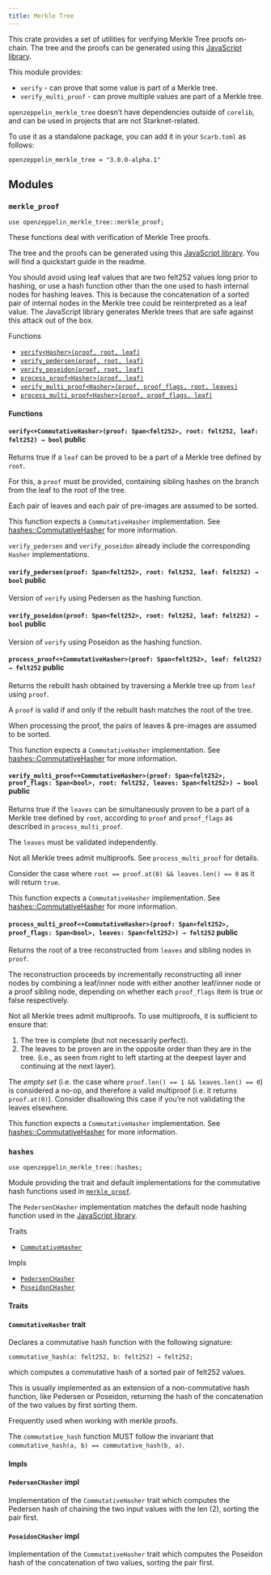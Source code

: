 ```yaml
---
title: Merkle Tree
---
```


This crate provides a set of utilities for verifying Merkle Tree proofs on-chain. The tree and the proofs can be generated using this [JavaScript library](https://github.com/ericnordelo/strk-merkle-tree).

This module provides:

- `verify` - can prove that some value is part of a Merkle tree.
- `verify_multi_proof` - can prove multiple values are part of a Merkle tree.

`openzeppelin_merkle_tree` doesn’t have dependencies outside of `corelib`, and can be used in projects that are not Starknet-related.

To use it as a standalone package, you can add it in your `Scarb.toml` as follows:

`openzeppelin_merkle_tree = "3.0.0-alpha.1"`

## [](#modules)Modules

### [](#merkle_proof)`merkle_proof`[](https://github.com/OpenZeppelin/cairo-contracts/blob/release-v3.0.0-alpha.1/packages/merkle_tree/src/merkle_proof.cairo)

```cairo
use openzeppelin_merkle_tree::merkle_proof;
```

These functions deal with verification of Merkle Tree proofs.

The tree and the proofs can be generated using this [JavaScript library](https://github.com/ericnordelo/strk-merkle-tree). You will find a quickstart guide in the readme.

You should avoid using leaf values that are two felt252 values long prior to hashing, or use a hash function other than the one used to hash internal nodes for hashing leaves. This is because the concatenation of a sorted pair of internal nodes in the Merkle tree could be reinterpreted as a leaf value. The JavaScript library generates Merkle trees that are safe against this attack out of the box.

Functions

- [`verify<Hasher>(proof, root, leaf)`](#merkle_proof-verify)
- [`verify_pedersen(proof, root, leaf)`](#merkle_proof-verify_pedersen)
- [`verify_poseidon(proof, root, leaf)`](#merkle_proof-verify_poseidon)
- [`process_proof<Hasher>(proof, leaf)`](#merkle_proof-process_proof)
- [`verify_multi_proof<Hasher>(proof, proof_flags, root, leaves)`](#merkle_proof-verify_multi_proof)
- [`process_multi_proof<Hasher>(proof, proof_flags, leaf)`](#merkle_proof-process_multi_proof)

#### [](#merkle_proof-Functions)Functions

#### [](#merkle_proof-verify)`verify<+CommutativeHasher>(proof: Span<felt252>, root: felt252, leaf: felt252) → bool` public

Returns true if a `leaf` can be proved to be a part of a Merkle tree defined by `root`.

For this, a `proof` must be provided, containing sibling hashes on the branch from the leaf to the root of the tree.

Each pair of leaves and each pair of pre-images are assumed to be sorted.

This function expects a `CommutativeHasher` implementation. See [hashes::CommutativeHasher](#hashes-CommutativeHasher) for more information.

`verify_pedersen` and `verify_poseidon` already include the corresponding `Hasher` implementations.

#### [](#merkle_proof-verify_pedersen)`verify_pedersen(proof: Span<felt252>, root: felt252, leaf: felt252) → bool` public

Version of `verify` using Pedersen as the hashing function.

#### [](#merkle_proof-verify_poseidon)`verify_poseidon(proof: Span<felt252>, root: felt252, leaf: felt252) → bool` public

Version of `verify` using Poseidon as the hashing function.

#### [](#merkle_proof-process_proof)`process_proof<+CommutativeHasher>(proof: Span<felt252>, leaf: felt252) → felt252` public

Returns the rebuilt hash obtained by traversing a Merkle tree up from `leaf` using `proof`.

A `proof` is valid if and only if the rebuilt hash matches the root of the tree.

When processing the proof, the pairs of leaves &amp; pre-images are assumed to be sorted.

This function expects a `CommutativeHasher` implementation. See [hashes::CommutativeHasher](#hashes-CommutativeHasher) for more information.

#### [](#merkle_proof-verify_multi_proof)`verify_multi_proof<+CommutativeHasher>(proof: Span<felt252>, proof_flags: Span<bool>, root: felt252, leaves: Span<felt252>) → bool` public

Returns true if the `leaves` can be simultaneously proven to be a part of a Merkle tree defined by `root`, according to `proof` and `proof_flags` as described in `process_multi_proof`.

The `leaves` must be validated independently.

Not all Merkle trees admit multiproofs. See `process_multi_proof` for details.

Consider the case where `root == proof.at(0) && leaves.len() == 0` as it will return `true`.

This function expects a `CommutativeHasher` implementation. See [hashes::CommutativeHasher](#hashes-CommutativeHasher) for more information.

#### [](#merkle_proof-process_multi_proof)`process_multi_proof<+CommutativeHasher>(proof: Span<felt252>, proof_flags: Span<bool>, leaves: Span<felt252>) → felt252` public

Returns the root of a tree reconstructed from `leaves` and sibling nodes in `proof`.

The reconstruction proceeds by incrementally reconstructing all inner nodes by combining a leaf/inner node with either another leaf/inner node or a proof sibling node, depending on whether each `proof_flags` item is true or false respectively.

Not all Merkle trees admit multiproofs. To use multiproofs, it is sufficient to ensure that:

1. The tree is complete (but not necessarily perfect).
2. The leaves to be proven are in the opposite order than they are in the tree. (i.e., as seen from right to left starting at the deepest layer and continuing at the next layer).

The *empty set* (i.e. the case where `proof.len() == 1 && leaves.len() == 0`) is considered a no-op, and therefore a valid multiproof (i.e. it returns `proof.at(0)`). Consider disallowing this case if you’re not validating the leaves elsewhere.

This function expects a `CommutativeHasher` implementation. See [hashes::CommutativeHasher](#hashes-CommutativeHasher) for more information.

### [](#hashes)`hashes`[](https://github.com/OpenZeppelin/cairo-contracts/blob/release-v3.0.0-alpha.1/packages/merkle_tree/src/hashes.cairo)

```cairo
use openzeppelin_merkle_tree::hashes;
```

Module providing the trait and default implementations for the commutative hash functions used in [`merkle_proof`](#merkle_proof).

The `PedersenCHasher` implementation matches the default node hashing function used in the [JavaScript library](https://github.com/ericnordelo/strk-merkle-tree).

Traits

- [`CommutativeHasher`](#hashes-CommutativeHasher)

Impls

- [`PedersenCHasher`](#hashes-PedersenCHasher)
- [`PoseidonCHasher`](#hashes-PoseidonCHasher)

#### [](#hashes-Traits)Traits

#### [](#hashes-CommutativeHasher)`CommutativeHasher` trait

Declares a commutative hash function with the following signature:

`commutative_hash(a: felt252, b: felt252) → felt252;`

which computes a commutative hash of a sorted pair of felt252 values.

This is usually implemented as an extension of a non-commutative hash function, like Pedersen or Poseidon, returning the hash of the concatenation of the two values by first sorting them.

Frequently used when working with merkle proofs.

The `commutative_hash` function MUST follow the invariant that `commutative_hash(a, b) == commutative_hash(b, a)`.

#### [](#hashes-Impls)Impls

#### [](#hashes-PedersenCHasher)`PedersenCHasher` impl

Implementation of the `CommutativeHasher` trait which computes the Pedersen hash of chaining the two input values with the len (2), sorting the pair first.

#### [](#hashes-PoseidonCHasher)`PoseidonCHasher` impl

Implementation of the `CommutativeHasher` trait which computes the Poseidon hash of the concatenation of two values, sorting the pair first.
